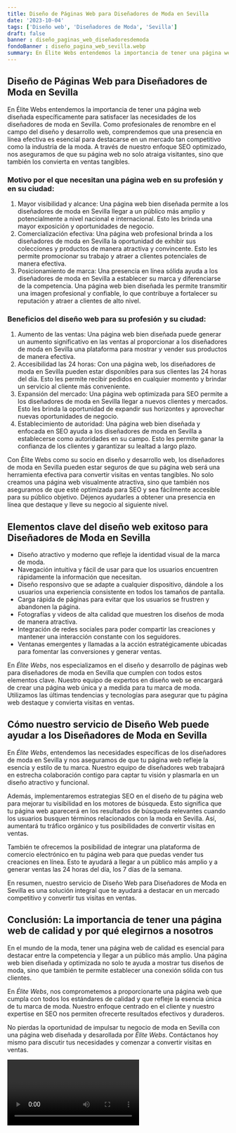 ```yaml
---
title: Diseño de Páginas Web para Diseñadores de Moda en Sevilla
date: '2023-10-04'
tags: ['Diseño web', 'Diseñadores de Moda', 'Sevilla']
draft: false
banner : diseño_paginas_web_diseñadoresdemoda
fondoBanner : diseño_pagina_web_sevilla.webp
summary: En Élite Webs entendemos la importancia de tener una página web diseñada específicamente para satisfacer las necesidades de los diseñadores de moda en Sevilla. Como profesionales de renombre en el campo del diseño y desarrollo web, comprendemos que una presencia en línea efectiva es esencial para destacarse en un mercado tan competitivo como la industria de la moda. A través de nuestro enfoque SEO optimizado, nos aseguramos de que su página web no solo atraiga visitantes, sino que también los convierta en ventas tangibles.
---
```


## Diseño de Páginas Web para Diseñadores de Moda en Sevilla

En Élite Webs entendemos la importancia de tener una página web diseñada específicamente para satisfacer las necesidades de los diseñadores de moda en Sevilla. Como profesionales de renombre en el campo del diseño y desarrollo web, comprendemos que una presencia en línea efectiva es esencial para destacarse en un mercado tan competitivo como la industria de la moda. A través de nuestro enfoque SEO optimizado, nos aseguramos de que su página web no solo atraiga visitantes, sino que también los convierta en ventas tangibles.

### Motivo por el que necesitan una página web en su profesión y en su ciudad:

1. Mayor visibilidad y alcance: Una página web bien diseñada permite a los diseñadores de moda en Sevilla llegar a un público más amplio y potencialmente a nivel nacional e internacional. Esto les brinda una mayor exposición y oportunidades de negocio.
2. Comercialización efectiva: Una página web profesional brinda a los diseñadores de moda en Sevilla la oportunidad de exhibir sus colecciones y productos de manera atractiva y convincente. Esto les permite promocionar su trabajo y atraer a clientes potenciales de manera efectiva.
3. Posicionamiento de marca: Una presencia en línea sólida ayuda a los diseñadores de moda en Sevilla a establecer su marca y diferenciarse de la competencia. Una página web bien diseñada les permite transmitir una imagen profesional y confiable, lo que contribuye a fortalecer su reputación y atraer a clientes de alto nivel.

### Beneficios del diseño web para su profesión y su ciudad:

1. Aumento de las ventas: Una página web bien diseñada puede generar un aumento significativo en las ventas al proporcionar a los diseñadores de moda en Sevilla una plataforma para mostrar y vender sus productos de manera efectiva.
2. Accesibilidad las 24 horas: Con una página web, los diseñadores de moda en Sevilla pueden estar disponibles para sus clientes las 24 horas del día. Esto les permite recibir pedidos en cualquier momento y brindar un servicio al cliente más conveniente.
3. Expansión del mercado: Una página web optimizada para SEO permite a los diseñadores de moda en Sevilla llegar a nuevos clientes y mercados. Esto les brinda la oportunidad de expandir sus horizontes y aprovechar nuevas oportunidades de negocio.
4. Establecimiento de autoridad: Una página web bien diseñada y enfocada en SEO ayuda a los diseñadores de moda en Sevilla a establecerse como autoridades en su campo. Esto les permite ganar la confianza de los clientes y garantizar su lealtad a largo plazo.

Con Élite Webs como su socio en diseño y desarrollo web, los diseñadores de moda en Sevilla pueden estar seguros de que su página web será una herramienta efectiva para convertir visitas en ventas tangibles. No solo creamos una página web visualmente atractiva, sino que también nos aseguramos de que esté optimizada para SEO y sea fácilmente accesible para su público objetivo. Déjenos ayudarles a obtener una presencia en línea que destaque y lleve su negocio al siguiente nivel.

<GifSeo />

<Cta />

## Elementos clave del diseño web exitoso para Diseñadores de Moda en Sevilla

- Diseño atractivo y moderno que refleje la identidad visual de la marca de moda.
- Navegación intuitiva y fácil de usar para que los usuarios encuentren rápidamente la información que necesitan.
- Diseño responsivo que se adapte a cualquier dispositivo, dándole a los usuarios una experiencia consistente en todos los tamaños de pantalla.
- Carga rápida de páginas para evitar que los usuarios se frustren y abandonen la página.
- Fotografías y videos de alta calidad que muestren los diseños de moda de manera atractiva.
- Integración de redes sociales para poder compartir las creaciones y mantener una interacción constante con los seguidores.
- Ventanas emergentes y llamadas a la acción estratégicamente ubicadas para fomentar las conversiones y generar ventas.

En *Élite Webs*, nos especializamos en el diseño y desarrollo de páginas web para diseñadores de moda en Sevilla que cumplen con todos estos elementos clave. Nuestro equipo de expertos en diseño web se encargará de crear una página web única y a medida para tu marca de moda. Utilizamos las últimas tendencias y tecnologías para asegurar que tu página web destaque y convierta visitas en ventas.

## Cómo nuestro servicio de Diseño Web puede ayudar a los Diseñadores de Moda en Sevilla

En *Élite Webs*, entendemos las necesidades específicas de los diseñadores de moda en Sevilla y nos aseguramos de que tu página web refleje la esencia y estilo de tu marca. Nuestro equipo de diseñadores web trabajará en estrecha colaboración contigo para captar tu visión y plasmarla en un diseño atractivo y funcional.

Además, implementaremos estrategias SEO en el diseño de tu página web para mejorar tu visibilidad en los motores de búsqueda. Esto significa que tu página web aparecerá en los resultados de búsqueda relevantes cuando los usuarios busquen términos relacionados con la moda en Sevilla. Así, aumentará tu tráfico orgánico y tus posibilidades de convertir visitas en ventas.

También te ofrecemos la posibilidad de integrar una plataforma de comercio electrónico en tu página web para que puedas vender tus creaciones en línea. Esto te ayudará a llegar a un público más amplio y a generar ventas las 24 horas del día, los 7 días de la semana.

En resumen, nuestro servicio de Diseño Web para Diseñadores de Moda en Sevilla es una solución integral que te ayudará a destacar en un mercado competitivo y convertir tus visitas en ventas.

## Conclusión: La importancia de tener una página web de calidad y por qué elegirnos a nosotros

En el mundo de la moda, tener una página web de calidad es esencial para destacar entre la competencia y llegar a un público más amplio. Una página web bien diseñada y optimizada no solo te ayuda a mostrar tus diseños de moda, sino que también te permite establecer una conexión sólida con tus clientes.

En *Élite Webs*, nos comprometemos a proporcionarte una página web que cumpla con todos los estándares de calidad y que refleje la esencia única de tu marca de moda. Nuestro enfoque centrado en el cliente y nuestro expertise en SEO nos permiten ofrecerte resultados efectivos y duraderos.

No pierdas la oportunidad de impulsar tu negocio de moda en Sevilla con una página web diseñada y desarollada por *Élite Webs*. Contáctanos hoy mismo para discutir tus necesidades y comenzar a convertir visitas en ventas.

<Video />

<CtaBot job='Diseñadores de Moda' city='Sevilla'/>

<Gmaps query='Sevilla+españa+maps' />